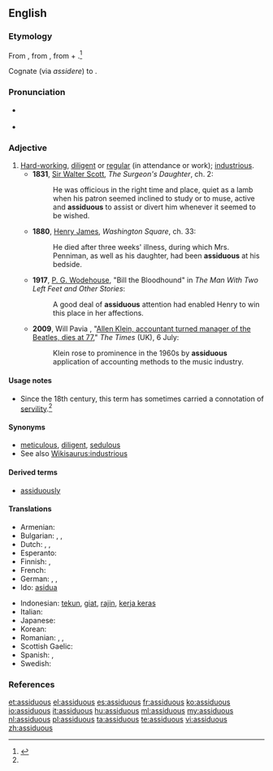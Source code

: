 ==English==

===Etymology===
From {{etyl|la}} {{term|assiduus|lang=la}}, from {{term|assidere||to sit down to|lang=la}}, from {{term|ad-||to|lang=la}} + {{term|sedere||to sit|lang=la}}.<ref name="OEtD">{{R:Online Etymology Dictionary}}</ref>

Cognate (via ''assidere'') to {{term|assess|lang=en}}.

===Pronunciation===
* {{a|UK}} {{IPA|/əˈsɪdʒ.jʊ.əs/}} {{X-SAMPA|/@"sIdZ.jU.@s/}}
* {{audio|en-us-assiduous.ogg|Audio (US)}}

===Adjective===
{{en-adj}}

# [[hard-working|Hard-working]], [[diligent]] or [[regular]] (in attendance or work); [[industrious]].
#* '''1831''', [[w:Sir Walter Scott|Sir Walter Scott]], ''The Surgeon's Daughter'', ch. 2:
#*: He was officious in the right time and place, quiet as a lamb when his patron seemed inclined to study or to muse, active and '''assiduous''' to assist or divert him whenever it seemed to be wished.
#* '''1880''', [[w:Henry James|Henry James]], ''Washington Square'', ch. 33:
#*: He died after three weeks' illness, during which Mrs. Penniman, as well as his daughter, had been '''assiduous''' at his bedside.
#* '''1917''', [[w:P. G. Wodehouse|P. G. Wodehouse]], "Bill the Bloodhound" in ''The Man With Two Left Feet and Other Stories'':
#*: A good deal of '''assiduous''' attention had enabled Henry to win this place in her affections.
#* '''2009''', Will Pavia , "[http://entertainment.timesonline.co.uk/tol/arts_and_entertainment/music/article6644590.ece Allen Klein, accountant turned manager of the Beatles, dies at 77]," ''The Times'' (UK), 6 July:
#*: Klein rose to prominence in the 1960s by '''assiduous''' application of accounting methods to the music industry.

====Usage notes====
* Since the 18th century, this term has sometimes carried a connotation of [[servility]].<ref name="OEtD" />

====Synonyms====
* [[meticulous]], [[diligent]], [[sedulous]]
* See also [[Wikisaurus:industrious]]

====Derived terms====
* [[assiduously]]

====Translations====
{{trans-top|hard-working, diligent}}
* Armenian: {{t-|hy|աշխատասեր|tr=ašxataser}}
* Bulgarian: {{t+|bg|усърден}},  {{t|bg|прилежен}},  {{t+|bg|старателен}}
* Dutch: {{t|nl|ijverig}}, {{t+|nl|vlijtig}}, {{t-|nl|betrouwbaar}}
* Esperanto: {{t|eo|asidua}}
* Finnish: {{t+|fi|ahkera}}, {{t-|fi|uuttera}}
* French: {{t+|fr|assidu}}
* German: {{t|de|fleißig}}, {{t|de|geflissen}}, {{t|de|gewissenhaft}}
* Ido: [[asidua]]
{{trans-mid}}
* Indonesian: [[tekun]], [[giat]], [[rajin]], [[kerja keras]]
* Italian: {{t|it|assiduo}}
* Japanese: {{t+|ja|真面目|tr=まじめ, majime}}
* Korean: {{t|ko|부지런한|tr=bu-ji-run-han|sc=Hang}}
* Romanian: {{t|ro|asiduu}}, {{t|ro|stăruitor|m|n}}, {{t|ro|harnic|m|n}}
* Scottish Gaelic: {{t-|gd|leanmhainneach|xs=Scottish Gaelic}}
* Spanish: {{t|es|asiduo}}, {{t|es|diligente}}
* Swedish: {{t+|sv|flitig}}
{{trans-bottom}}

===References===
<references/>

[[et:assiduous]]
[[el:assiduous]]
[[es:assiduous]]
[[fr:assiduous]]
[[ko:assiduous]]
[[io:assiduous]]
[[it:assiduous]]
[[hu:assiduous]]
[[ml:assiduous]]
[[my:assiduous]]
[[nl:assiduous]]
[[pl:assiduous]]
[[ta:assiduous]]
[[te:assiduous]]
[[vi:assiduous]]
[[zh:assiduous]]